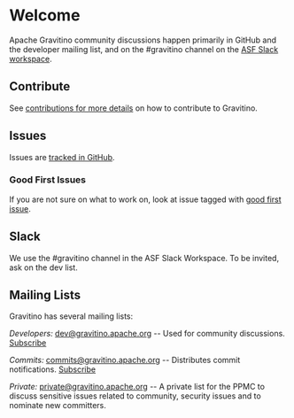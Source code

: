 # Welcome

Apache Gravitino community discussions happen primarily in GitHub and the developer mailing list, and on the #gravitino channel on the [ASF Slack workspace](https://the-asf.slack.com).

## Contribute
See [contributions for more details](contrib) on how to contribute to Gravitino.

## Issues
Issues are [tracked in GitHub](https://github.com/apache/gravitino/issues).

### Good First Issues
If you are not sure on what to work on, look at issue tagged with [good first issue](https://github.com/apache/gravitino/contribute).

## Slack
We use the #gravitino channel in the ASF Slack Workspace. To be invited, ask on the dev list.

## Mailing Lists
Gravitino has several mailing lists:

*Developers:* dev@gravitino.apache.org -- Used for community discussions.
[Subscribe](mailto:dev-subscribe@iceberg.apache.org)

*Commits:* commits@gravitino.apache.org -- Distributes commit notifications.
[Subscribe](mailto:commits-subscribe@iceberg.apache.org)

*Private:* private@gravitino.apache.org -- A private list for the PPMC to discuss sensitive issues related to community, security issues and to nominate new committers.